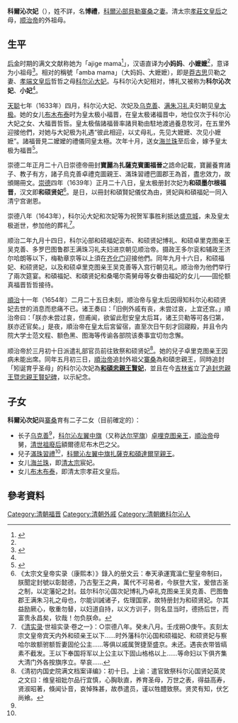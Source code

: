 '''科爾沁次妃'''（{{bd|||1654年||}}），姓不詳，名'''博禮'''，[[科爾沁部|科爾沁部]][[貝勒|貝勒]][[寨桑_(人物)|寨桑]]之[[妻|妻]]。清太宗[[孝莊文皇后|孝莊文皇后]]之母，[[顺治帝|顺治帝]]的外祖母。

==生平==

[[后金|后金]]时期的满文文献称她为「ajige mama<ref name="a1">{{Cite journal|title=《孝端文皇后之母科尔沁大妃的收继婚及其意义初探》|author=楠木贤道|url=http://qsyj.iqh.net.cn/CN/abstract/abstract2218.shtml|date=2016|journal=清史研究|publisher=中国人民大学|issue=2016年第1期|location=北京|language=Zh-hans|issn=1002-8587|archiveurl=https://web.archive.org/web/20180501100313/http://qsyj.iqh.net.cn/CN/abstract/abstract2218.shtml|archivedate=2018-05-01|deadurl=yes}}</ref>」，汉语直译为'''小妈妈'''、'''小嬷嬷'''<ref name="a2"/>，意译为小祖母<ref>{{Cite journal
|last =
|first =
|author =沈欣
|coauthors =
|date =2021
|year =
|month =
|title =《清宫的妈妈里》
|journal =历史档案
|volume =
|issue =2021年01期
|pages =
|publisher =中国第一历史档案馆
|location =北京市
|issn =1001-7755
|pmid =
|doi =
|bibcode =
|oclc =
|id =
|url =https://mall.cnki.net/magazine/Article/LSDA202101017.htm
|quote =《满汉大辞典》中，满语音译为mama者，表示女性的含义一是祖母、祖母辈，二是老太太、老妪、老媪[……]
|language =Zh-hans
|access-date =2021-08-05
|archive-date =2021-08-05
|archive-url =https://web.archive.org/web/20210805184341/https://mall.cnki.net/magazine/Article/LSDA202101017.htm
|dead-url =no
}}</ref>。相对的稱號「amba mama」（大妈妈、大嬷嬷），即是[[莽古思|莽古思]]贝勒之妻、[[孝端文皇后|孝端文皇后]]哲哲之母[[科尔沁大妃|科尔沁大妃]]。与科尔沁大妃相对，博礼又被称为'''科尔沁次妃'''、'''小妃'''<ref name="a1"/>。

[[天聪|天聪]]七年（1633年）四月，科尔沁大妃、次妃及[[乌克善|乌克善]]、[[满珠习礼_(科尔沁)|满朱习礼]]夫妇朝见[[皇太极|皇太极]]。她的女儿[[孝莊文皇后|布木布泰]]时为皇太极小福晋，在皇太极诸福晋中，地位仅次于科尔沁大妃之女、大福晋哲哲。皇太极偕諸福晉率諸貝勒由駐地渡過養息牧河，在五里外迎接他們，对她与大妃极为礼遇“彼此相迎，以丈母礼，先见大嬷嬷、次见小嬷嬷”。諸福晉見二嬤嬤的禮儀同皇太極。次年十月，送女[[海兰珠|海兰珠]]至后金，嫁予皇太极为福晋<ref name="a2">{{Cite journal|title=清初内国史院满文档案译编·上|author=中国第一历史档案馆 编|journal=|publisher=光明日报出版社|others=新华书店北京发行所 发行；北京彩虹印刷厂 印刷|year=1989|location=北京永安路106号|edition=第一版|page=12.117|language=Zh-hans|quote=（四月）二十八日。闻外蒙古嫩科尔沁大嬷嬷、小嬷嬷及舅乌克善、格格额驸满朱习礼之妻、额驸满朱习礼、台吉绰依尔济等来朝，汗偕诸福晋率诸贝勒，由驻地渡养息牧河，迎于五里外。二嬷嬷及格格、舅乌克善、额驸满朱习礼、台吉绰依尔济率众下马序立于会见所，汗率诸贝勒，距一箭地外下马，彼此相迎，以丈母礼，先见大嬷嬷、次见小嬷嬷。待汗见毕，诸贝勒亦相继见。于是，汗与诸贝勒退立，诸福晋见二嬷嬷，其礼同汗……（天聪八年十月二十日）以小嬷嬷、舅吴克善、舅满珠习礼送女至，汗遣人赐小嬷嬷蟒缎二匹……}}</ref>。

崇德二年正月二十八日崇德帝冊封'''寶麗'''為'''扎薩克賓圖福晉'''之誥命記載，寶麗養育諸子、教子有方，諸子烏克善卓禮克圖親王、滿珠習禮巴圖郡王為首，盡忠效力，故頒賜冊文。[[崇德|崇德]]四年（1639年）正月二十八日，皇太极册封次妃为'''和硕墨尔根福晋'''，汉文即'''和硕贤妃'''<ref name="a3">《太宗文皇帝实录（康熙本）》錄入的册文云：奉天承運寬溫仁聖皇帝制曰，朕聞定封號以彰懿德，乃古聖王之典，萬代不可易者，今朕登大宝，爰倣古圣之制，以定藩妃之封。兹尔科尔沁国次妃博礼乃卓礼克图亲王吴克善、巴图鲁郡王满朱习礼之母也，尔能训誡诸子，佐理国家，故特册封为和硕贤妃。尔其益励厥心，敬重勿替，以妇道自持，以义方训子，则名显当时，德扬后世，而富贵永昌矣，钦哉！勿负朕命。</ref>。是日，以冊封和碩賢妃儀仗為由，贤妃與和碩福妃一同入清宁宫谢恩。

崇德八年（1643年），科尔沁大妃和次妃等为祝贺军事胜利抵达[[盛京城|盛京城]]，未及皇太极逝世，参加他的葬礼<ref>《[[清实录|清实录]]·世祖实录·卷之一》：○崇德八年。癸未八月。壬戌朔○庚午。亥刻太宗文皇帝宾天内外和硕亲王以下……时外藩科尔沁国和硕福妃、和硕贤妃与察哈尔故额驸额哲妻固伦公主……等俱以戚属贺捷至盛京。未还。遇丧衣带皆缟素不截发。王以下奉国将军以上公主以下固山格格以上……等命妇以下俱齐集大清门外各按旗序立。举哀……</ref>。

顺治二年九月十四日，科尔沁部和硕福妃衮布、和硕贤妃博礼、和硕卓里克图亲王吴克善、多罗巴图鲁郡王满珠习礼夫妇进京朝见顺治帝。摄政王多尔衮和辅政王济尔哈朗等以下，梅勒章京等以上須在[[朝阳门_(北京)|齐化门]]迎接他們。同年九月十六日，和硕福妃、和硕贤妃，以及和硕卓里克图亲王吴克善等入宫行朝见礼。顺治帝为他們举行了兩次筵宴。和碩福妃、和碩贤妃和桑噶尔斋舅母等女眷由福妃的女儿——固伦额真福晋哲哲接待。

[[順治|順治]]十一年（1654年）二月二十五日未刻，顺治帝与皇太后因得知科尔沁和硕贤妃去世的消息而悲痛不已。诸王奏曰：「旧例外戚有丧，未尝过哀，上宜还宫。」順治帝曰：「朕亦未尝过哀，但甫闻，欲留此慰安皇太后耳，诸王贝勒等可各归第，朕亦还官矣。」是夜，順治帝在皇太后宮留宿，直至次日午刻才回寢殿，并且令内院大学士范文程、额色黑、图海等传谕各部院该奏事宜切勿念懈。

顺治帝於三月初十日派遣礼部官员前往致祭和硕贤妃<ref>《清初内国史院满文档案译编》：初十日。上谕：遣官致祭科尔沁国贤妃英灵之文曰：维皇祖妣尔品行宜慎，心胸耿直，养育圣母，万世之表，得益高寿，贤淑昭著，倏闻讣音，哀悼殊甚，故恭遣员，谨以牲醴致祭。贤灵有知，伏乞尚飨。</ref>。她的兒子卓里克图亲王因病未能出席。同年五月初三日，[[順治帝|順治帝]]追封外祖父[[寨桑_(人物)|寨桑]]為和碩忠親王，同時追封「矧诞育乎圣母」的科尔沁次妃為'''[[寨桑_(人物)|和碩忠親王]][[賢妃|賢妃]]'''，並且在今[[吉林省|吉林省]]立了[[清追封和碩忠親王碑|追封忠親王暨忠親王賢妃碑]]，以示紀念。

==子女==

'''科爾沁次妃'''與[[寨桑_(人物)|寨桑]]育有二子二女（目前確定的）：
* 长子[[乌克善|乌克善]]<ref name="a3"/>，[[科尔沁左翼中旗|科尔沁左翼中旗]]（又称[[达尔罕旗|达尔罕旗]]）[[卓哩克图亲王|卓哩克图亲王]]，[[順治帝|順治帝]]母舅，[[顺治帝|清世祖]][[额尔德尼布木巴|廢后]]額爾德尼布木巴之父。
*兒子[[满珠习礼_(科尔沁)|滿珠習禮]]<ref name="a3"/>，[[科爾沁左翼中旗|科爾沁左翼中旗]][[科爾沁扎薩克達爾罕親王|扎薩克和碩達爾罕親王]]。
* 女儿[[敏惠恭和元妃|海兰珠]]，即[[清太宗|清太宗]]宸妃。
* 女儿[[孝莊文皇后|布木布泰]]，即清太宗孝莊文皇后。

==參考資料==
{{reflist|2}}

[[Category:清朝福晋|Category:清朝福晋]]
[[Category:清朝外戚|Category:清朝外戚]]
[[Category:清朝嫩科尔沁人|Category:清朝嫩科尔沁人]]
